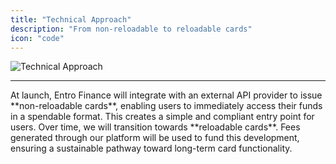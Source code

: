 ```yaml
---
title: "Technical Approach"
description: "From non-reloadable to reloadable cards"
icon: "code"
---
```


![Technical Approach](/assets/technical.png)

---

<Steps>
  <Step title="Phase 1: Launch">
    At launch, Entro Finance will integrate with an external API provider to issue **non-reloadable cards**, enabling users to immediately access their funds in a spendable format. This creates a simple and compliant entry point for users.
  </Step>
  
  <Step title="Phase 2: Evolution">
    Over time, we will transition towards **reloadable cards**. Fees generated through our platform will be used to fund this development, ensuring a sustainable pathway toward long-term card functionality.
  </Step>
</Steps>
